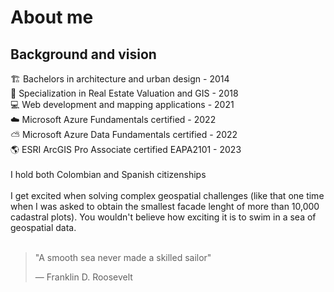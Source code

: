 # About me

## Background and vision

🏗️ Bachelors in architecture and urban design - 2014 <br />
🏡 Specialization in Real Estate Valuation and GIS - 2018 <br />
💻 Web development and mapping applications - 2021 <br />
☁️ Microsoft Azure Fundamentals certified - 2022 <br />
⛅ Microsoft Azure Data Fundamentals certified - 2022 <br />
🌎 ESRI ArcGIS Pro Associate certified EAPA2101 - 2023 <br />
 <br />
I hold both Colombian and Spanish citizenships
 <br />
 <br />
I get excited when solving complex geospatial challenges (like that one time when I was asked to obtain the smallest facade lenght of more than 10,000 cadastral plots). You wouldn't believe how exciting it is to swim in a sea of geospatial data.
 <br />
 <br />
> "A smooth sea never made a skilled sailor"
>
> — Franklin D. Roosevelt